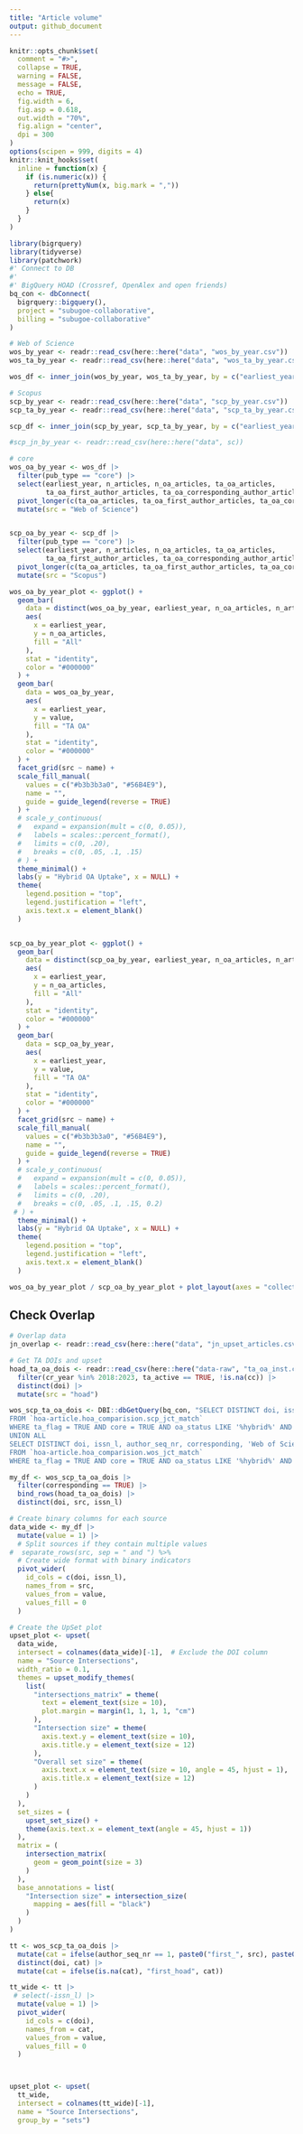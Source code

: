 ```yaml
---
title: "Article volume"
output: github_document
---
```


```r
knitr::opts_chunk$set(
  comment = "#>",
  collapse = TRUE,
  warning = FALSE,
  message = FALSE,
  echo = TRUE,
  fig.width = 6,
  fig.asp = 0.618,
  out.width = "70%",
  fig.align = "center",
  dpi = 300
)
options(scipen = 999, digits = 4)
knitr::knit_hooks$set(
  inline = function(x) {
    if (is.numeric(x)) {
      return(prettyNum(x, big.mark = ","))
    } else{
      return(x)
    }
  }
)
```

```r
library(bigrquery)
library(tidyverse)
library(patchwork)
#' Connect to DB 
#' 
#' BigQuery HOAD (Crossref, OpenAlex and open friends)
bq_con <- dbConnect(
  bigrquery::bigquery(),
  project = "subugoe-collaborative",
  billing = "subugoe-collaborative"
)
```

```r
# Web of Science
wos_by_year <- readr::read_csv(here::here("data", "wos_by_year.csv"))
wos_ta_by_year <- readr::read_csv(here::here("data", "wos_ta_by_year.csv"))

wos_df <- inner_join(wos_by_year, wos_ta_by_year, by = c("earliest_year", "pub_type" = "pubtype"))

# Scopus
scp_by_year <- readr::read_csv(here::here("data", "scp_by_year.csv"))
scp_ta_by_year <- readr::read_csv(here::here("data", "scp_ta_by_year.csv"))

scp_df <- inner_join(scp_by_year, scp_ta_by_year, by = c("earliest_year" = "first_pubyear", "pub_type" = "pubtype"))

#scp_jn_by_year <- readr::read_csv(here::here("data", sc))
```

```r
# core
wos_oa_by_year <- wos_df |> 
  filter(pub_type == "core") |> 
  select(earliest_year, n_articles, n_oa_articles, ta_oa_articles,
         ta_oa_first_author_articles, ta_oa_corresponding_author_articles) |> 
  pivot_longer(c(ta_oa_articles, ta_oa_first_author_articles, ta_oa_corresponding_author_articles)) |> 
  mutate(src = "Web of Science")


scp_oa_by_year <- scp_df |> 
  filter(pub_type == "core") |> 
  select(earliest_year, n_articles, n_oa_articles, ta_oa_articles,
         ta_oa_first_author_articles, ta_oa_corresponding_author_articles) |> 
  pivot_longer(c(ta_oa_articles, ta_oa_first_author_articles, ta_oa_corresponding_author_articles)) |> 
  mutate(src = "Scopus")

wos_oa_by_year_plot <- ggplot() +
  geom_bar(
    data = distinct(wos_oa_by_year, earliest_year, n_oa_articles, n_articles),
    aes(
      x = earliest_year,
      y = n_oa_articles,
      fill = "All"
    ),
    stat = "identity",
    color = "#000000"
  ) +
  geom_bar(
    data = wos_oa_by_year,
    aes(
      x = earliest_year,
      y = value,
      fill = "TA OA"
    ),
    stat = "identity",
    color = "#000000"
  ) +
  facet_grid(src ~ name) +
  scale_fill_manual(
    values = c("#b3b3b3a0", "#56B4E9"),
    name = "",
    guide = guide_legend(reverse = TRUE)
  ) +
  # scale_y_continuous(
  #   expand = expansion(mult = c(0, 0.05)),
  #   labels = scales::percent_format(),
  #   limits = c(0, .20),
  #   breaks = c(0, .05, .1, .15)
  # ) +
  theme_minimal() +
  labs(y = "Hybrid OA Uptake", x = NULL) +
  theme(
    legend.position = "top",
    legend.justification = "left",
    axis.text.x = element_blank()
  )


scp_oa_by_year_plot <- ggplot() +
  geom_bar(
    data = distinct(scp_oa_by_year, earliest_year, n_oa_articles, n_articles),
    aes(
      x = earliest_year,
      y = n_oa_articles,
      fill = "All"
    ),
    stat = "identity",
    color = "#000000"
  ) +
  geom_bar(
    data = scp_oa_by_year,
    aes(
      x = earliest_year,
      y = value,
      fill = "TA OA"
    ),
    stat = "identity",
    color = "#000000"
  ) +
  facet_grid(src ~ name) +
  scale_fill_manual(
    values = c("#b3b3b3a0", "#56B4E9"),
    name = "",
    guide = guide_legend(reverse = TRUE)
  ) +
  # scale_y_continuous(
  #   expand = expansion(mult = c(0, 0.05)),
  #   labels = scales::percent_format(),
  #   limits = c(0, .20),
  #   breaks = c(0, .05, .1, .15, 0.2)
 # ) +
  theme_minimal() +
  labs(y = "Hybrid OA Uptake", x = NULL) +
  theme(
    legend.position = "top",
    legend.justification = "left",
    axis.text.x = element_blank()
  )

wos_oa_by_year_plot / scp_oa_by_year_plot + plot_layout(axes = "collect", axis_titles = "collect")
```

## Check Overlap

```r
# Overlap data
jn_overlap <- readr::read_csv(here::here("data", "jn_upset_articles.csv"))

# Get TA DOIs and upset
hoad_ta_oa_dois <- readr::read_csv(here::here("data-raw", "ta_oa_inst.csv")) |>
  filter(cr_year %in% 2018:2023, ta_active == TRUE, !is.na(cc)) |> 
  distinct(doi) |>
  mutate(src = "hoad")

wos_scp_ta_oa_dois <- DBI::dbGetQuery(bq_con, "SELECT DISTINCT doi, issn_l, author_seq_nr, corresponding, 'Scopus' AS src
FROM `hoa-article.hoa_comparision.scp_jct_match` 
WHERE ta_flag = TRUE AND core = TRUE AND oa_status LIKE '%hybrid%' AND first_pubyear BETWEEN 2018 AND 2023
UNION ALL
SELECT DISTINCT doi, issn_l, author_seq_nr, corresponding, 'Web of Science' AS src
FROM `hoa-article.hoa_comparision.wos_jct_match` 
WHERE ta_flag = TRUE AND core = TRUE AND oa_status LIKE '%hybrid%' AND earliest_year BETWEEN 2018 AND 2023")

my_df <- wos_scp_ta_oa_dois |>
  filter(corresponding == TRUE) |>
  bind_rows(hoad_ta_oa_dois) |>
  distinct(doi, src, issn_l)

# Create binary columns for each source
data_wide <- my_df |>
  mutate(value = 1) |>
  # Split sources if they contain multiple values
#  separate_rows(src, sep = " and ") %>%
  # Create wide format with binary indicators
  pivot_wider(
    id_cols = c(doi, issn_l),
    names_from = src,
    values_from = value,
    values_fill = 0
  )

# Create the UpSet plot
upset_plot <- upset(
  data_wide,
  intersect = colnames(data_wide)[-1],  # Exclude the DOI column
  name = "Source Intersections",
  width_ratio = 0.1,
  themes = upset_modify_themes(
    list(
      "intersections_matrix" = theme(
        text = element_text(size = 10),
        plot.margin = margin(1, 1, 1, 1, "cm")
      ),
      "Intersection size" = theme(
        axis.text.y = element_text(size = 10),
        axis.title.y = element_text(size = 12)
      ),
      "Overall set size" = theme(
        axis.text.x = element_text(size = 10, angle = 45, hjust = 1),
        axis.title.x = element_text(size = 12)
      )
    )
  ),
  set_sizes = (
    upset_set_size() + 
    theme(axis.text.x = element_text(angle = 45, hjust = 1))
  ),
  matrix = (
    intersection_matrix(
      geom = geom_point(size = 3)
    )
  ),
  base_annotations = list(
    "Intersection size" = intersection_size(
      mapping = aes(fill = "black")
    )
  )
)
```

```r
tt <- wos_scp_ta_oa_dois |>
  mutate(cat = ifelse(author_seq_nr == 1, paste0("first_", src), paste0("corresponding_", src))) |> bind_rows(hoad_ta_oa_dois) |>
  distinct(doi, cat) |>
  mutate(cat = ifelse(is.na(cat), "first_hoad", cat))

tt_wide <- tt |>
 # select(-issn_l) |>
  mutate(value = 1) |>
  pivot_wider(
    id_cols = c(doi),
    names_from = cat,
    values_from = value,
    values_fill = 0
  )



upset_plot <- upset(
  tt_wide,
  intersect = colnames(tt_wide)[-1],
  name = "Source Intersections",
  group_by = "sets")


```

